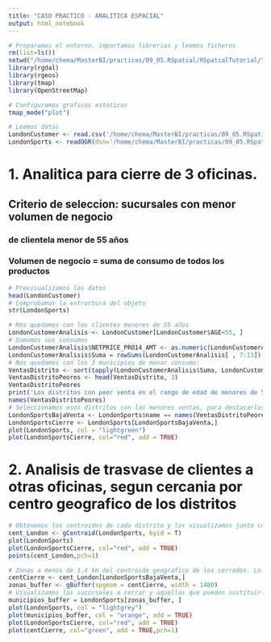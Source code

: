 ```yaml
---
title: "CASO PRACTICO - ANALITICA ESPACIAL"
output: html_notebook
---
```


```r
# Preparamos el entorno, importamos librerias y leemos ficheros
rm(list=ls())
setwd("/home/chema/MasterBI/practicas/09_05.RSpatial/RSpatialTutorial/")
library(rgdal)
library(rgeos)
library(tmap)
library(OpenStreetMap)

# Configuramos graficos estaticos
tmap_mode("plot")

# Leemos datos
LondonCustomer <- read.csv('/home/chema/MasterBI/practicas/09_05.RSpatial/RSpatialTutorial/data/LondonCustomer.csv',header= T,sep = ';', na.strings = "?")
LondonSports <- readOGR(dsn='/home/chema/MasterBI/practicas/09_05.RSpatial/RSpatialTutorial/data', layer="london_sport")

```

# 1. Analitica para cierre de 3 oficinas.
## Criterio de seleccion: sucursales con menor volumen de negocio 
### de clientela menor de 55 años
### Volumen de negocio = suma de consumo de todos los productos

```r
# Previsualizamos los datos
head(LondonCustomer)
# Comprobamos la estructura del objeto
str(LondonSports)
```

```r
# Nos quedamos con los clientes menores de 55 años
LondonCustomerAnalisis <- LondonCustomer[LondonCustomer$AGE<55, ]
# Sumamos sus consumos
LondonCustomerAnalisis$NETPRICE_PRO14_AMT <- as.numeric(LondonCustomerAnalisis$NETPRICE_PRO14_AMT)
LondonCustomerAnalisis$Suma = rowSums(LondonCustomerAnalisis[ , 7:13])
# Nos quedamos con los 3 municipios de menor consumo:
VentasDistrito <- sort(tapply(LondonCustomerAnalisis$Suma, LondonCustomerAnalisis$name, sum), decreasing = F)
VentasDistritoPeores <- head(VentasDistrito, 3)
VentasDistritoPeores
print('Los distritos con peor venta en el rango de edad de menores de 55 años son:')
names(VentasDistritoPeores)
# Seleccionamos esos distritos con las menores ventas, para destacarlos en el mapa:
LondonSportsBajaVenta <- LondonSports$name == names(VentasDistritoPeores)[1] | LondonSports$name == names(VentasDistritoPeores)[2] | LondonSports$name == names(VentasDistritoPeores)[3]
LondonSportsCierre <- LondonSports[LondonSportsBajaVenta,]
plot(LondonSports, col = "lightgreen")
plot(LondonSportsCierre, col="red", add = TRUE)
```
# 2. Analisis de trasvase de clientes a otras oficinas, segun cercania por centro geografico de los distritos

```r
# Obtenemos los centroides de cada distrito y los visualizamos junto con los cerrados
cent_London <- gCentroid(LondonSports, byid = T)
plot(LondonSports)
plot(LondonSportsCierre, col="red", add = TRUE)
points(cent_London,pch=1)

# Zonas a menos de 1,4 km del centroide geografico de los cerrados. Lo guardamos en un buffer
centCierre <- cent_London[LondonSportsBajaVenta,]
zonas_buffer <- gBuffer(spgeom = centCierre, width = 1400)
# Visualizamos las sucursales a cerrar y aquellas que pueden sustituirlas por cercania
municipios_buffer = LondonSports[zonas_buffer, ]
plot(LondonSports, col = "lightgrey")
plot(municipios_buffer, col = "orange", add = TRUE)
plot(LondonSportsCierre, col="red", add = TRUE)
plot(centCierre, col="green", add = TRUE,pch=1)

```




